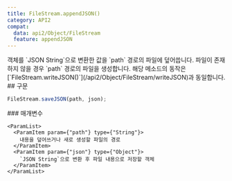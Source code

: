 ```yaml
---
title: FileStream.appendJSON()
category: API2
compat:
  data: api2/Object/FileStream
  feature: appendJSON
---
```


<Section>
  객체를 `JSON String`으로 변환한 값을 `path` 경로의 파일에 덮어씁니다. 파일이 존재하지 않을 경우 `path` 경로의 파일을 생성합니다. 해당 메소드의 동작은
  [`FileStream.writeJSON()`](/api2/Object/FileStream/writeJSON)과 동일합니다.
</Section>
<Section>
  ## 구문

  ~~~js
  FileStream.saveJSON(path, json);
  ~~~

  <Section>
    ### 매개변수

    <ParamList>
      <ParamItem param={"path"} type={"String"}>
        내용을 덮어쓰거나 새로 생성할 파일의 경로
      </ParamItem>
      <ParamItem param={"json"} type={"Object"}>
        `JSON String`으로 변환 후 파일 내용으로 저장할 객체
      </ParamItem>
    </ParamList>
  </Section>
</Section>
